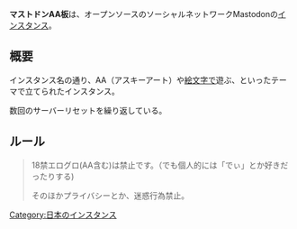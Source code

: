 {{小文字}}
{{infobox instance
|Name = {{Ruby|'''マストドンAA板'''|マストドンエーエーバン}}
|Domain = https://msdnaart.net
|Country = 日本
|Admin = [https://msdnaart.net/@pratula_admin 脱臼するぷらとぅら]
|Start = 2017年4月20日
|Kifu = [https://enty.jp/wn3TsGzi9l0A Enty]
|Alias = 
}}'''マストドンAA板'''は、オープンソースのソーシャルネットワークMastodonの[[インスタンス]]。

== 概要 ==
インスタンス名の通り、AA（アスキーアート）や[[絵文字]]で遊ぶ、といったテーマで立てられたインスタンス。

数回のサーバーリセットを繰り返している。

== ルール ==
<blockquote>
18禁エログロ(AA含む)は禁止です。（でも個人的には「でぃ」とか好きだったりする) 

そのほかプライバシーとか、迷惑行為禁止。 
</blockquote>

[[Category:日本のインスタンス]]
